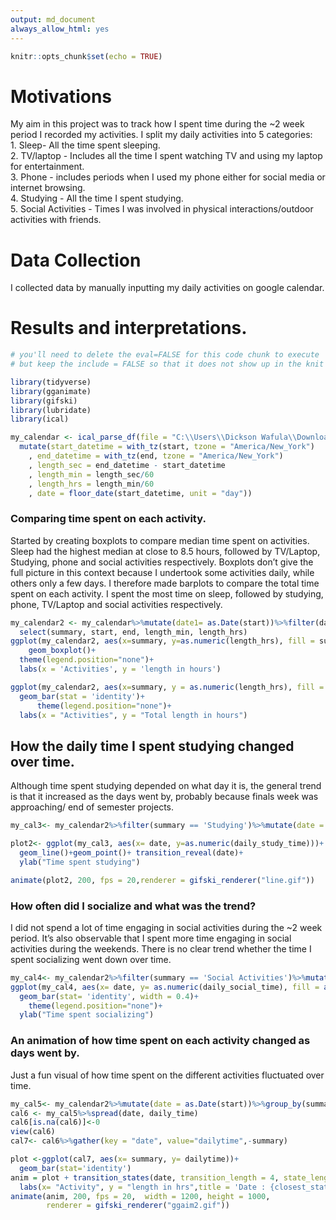 ```yaml
---
output: md_document
always_allow_html: yes
---
```


```r
knitr::opts_chunk$set(echo = TRUE)
```
# Motivations
My aim in this project was to track how I spent time during the ~2 week period I recorded my activities. I split my daily activities into 5 categories:  
1. Sleep- All the time spent sleeping.  
2. TV/laptop - Includes all the time I spent watching TV and using my laptop for entertainment.  
3. Phone - includes periods when I used my phone either for social media or internet browsing.  
4. Studying - All the time I spent studying.  
5. Social Activities - Times I was involved in physical interactions/outdoor activities with friends.  


# Data Collection
I collected data by manually inputting my daily activities on google calendar. 

# Results and interpretations.

```r
# you'll need to delete the eval=FALSE for this code chunk to execute
# but keep the include = FALSE so that it does not show up in the knit file (on the webpage)

library(tidyverse)
library(gganimate)
library(gifski)
library(lubridate)
library(ical)

my_calendar <- ical_parse_df(file = "C:\\Users\\Dickson Wafula\\Downloads\\dnakhone22@amherst.edu.ics") %>%
  mutate(start_datetime = with_tz(start, tzone = "America/New_York")
    , end_datetime = with_tz(end, tzone = "America/New_York")
    , length_sec = end_datetime - start_datetime
    , length_min = length_sec/60
    , length_hrs = length_min/60
    , date = floor_date(start_datetime, unit = "day"))
```

### Comparing time spent on each activity.

Started  by creating boxplots to compare median time spent on activities. Sleep had the highest median at close to 8.5 hours, followed by TV/Laptop, Studying, phone and social activities respectively. 
Boxplots don't give the full picture in this context because I undertook some activities daily, while others only a few days.
I therefore made barplots to compare the total time spent on each activity.
I spent the most time on sleep, followed by studying, phone, TV/Laptop and social activities respectively.

```r
my_calendar2 <- my_calendar%>%mutate(date1= as.Date(start))%>%filter(date1>="2020-04-21", summary!="", summary!='Summer Housing Request Meeting')%>%
  select(summary, start, end, length_min, length_hrs)
ggplot(my_calendar2, aes(x=summary, y=as.numeric(length_hrs), fill = summary)) + 
    geom_boxplot()+
  theme(legend.position="none")+
  labs(x = 'Activities', y = 'length in hours')
```

```r
ggplot(my_calendar2, aes(x=summary, y = as.numeric(length_hrs), fill = summary))+
  geom_bar(stat = 'identity')+
      theme(legend.position="none")+
  labs(x = "Activities", y = "Total length in hours")

```

## How the daily time I spent studying changed over time.

Although time spent studying depended on what day it is, the general trend is that it increased as the days went by, probably because finals week was approaching/ end of semester projects.

```r

my_cal3<- my_calendar2%>%filter(summary == 'Studying')%>%mutate(date = as.Date(start))%>%group_by(date)%>%summarise(daily_study_time = sum(length_hrs))

plot2<- ggplot(my_cal3, aes(x= date, y=as.numeric(daily_study_time)))+
  geom_line()+geom_point()+ transition_reveal(date)+
  ylab("Time spent studying")

animate(plot2, 200, fps = 20,renderer = gifski_renderer("line.gif"))
```

### How often did I socialize and what was the trend?
I did not spend a lot of time engaging in social activities during the ~2 week period. It's also observable that I spent more time engaging in social activities during the weekends. There is no clear trend whether the time I spent socializing went down over time.

```r
my_cal4<- my_calendar2%>%filter(summary == 'Social Activities')%>%mutate(date = as.Date(start))%>%group_by(date)%>%summarise(daily_social_time = sum(length_hrs))
ggplot(my_cal4, aes(x= date, y= as.numeric(daily_social_time), fill = as.factor(date)))+
  geom_bar(stat= 'identity', width = 0.4)+
    theme(legend.position="none")+
  ylab("Time spent socializing")

```

### An animation of how time spent on each activity changed as days went by.

Just a fun visual of how time spent on the different activities fluctuated over time. 

```r
my_cal5<- my_calendar2%>%mutate(date = as.Date(start))%>%group_by(summary,date)%>%summarise(daily_time = sum(length_hrs))%>%ungroup()
cal6 <- my_cal5%>%spread(date, daily_time)
cal6[is.na(cal6)]<-0
view(cal6)
cal7<- cal6%>%gather(key = "date", value="dailytime",-summary)

plot <-ggplot(cal7, aes(x= summary, y= dailytime))+
  geom_bar(stat='identity') 
anim = plot + transition_states(date, transition_length = 4, state_length = 1)+
  labs(x= "Activity", y = "length in hrs",title = 'Date : {closest_state}')
animate(anim, 200, fps = 20,  width = 1200, height = 1000, 
        renderer = gifski_renderer("ggaim2.gif"))

```